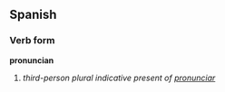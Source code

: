 ==Spanish==
===Verb form===
'''pronuncian'''

# ''third-person plural indicative present of [[pronunciar]]''